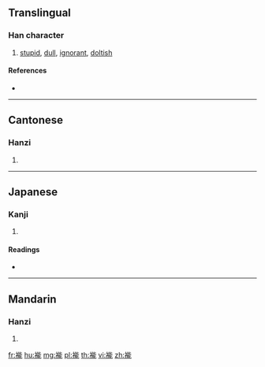 {{character info/new}}
==Translingual==

===Han character===
{{Han char|rn=145|rad=衣|as=10|sn=16|four=31211|canj=LIBP}}

# [[stupid]], [[dull]], [[ignorant]], [[doltish]]

====References====
* {{Han ref|kx=1122.170|dkj=34498|dj=1590.100|hdz=53109.030|uh=8926|ud=35110|bh=EB71|bd=60273}}

----

==Cantonese==

===Hanzi===
{{yue-hanzi|jyut=|y=le5}}

# {{defn|lang=yue|sort=衣10}}

----

==Japanese==

===Kanji===
{{ja-kanji|grade=|rs=衣10}}

# {{defn|lang=ja|sort=衣10}}

====Readings====
* {{ja-readings|on=[[だい]] (dai), [[ない]] (nai)|kun=[[ひがさ]] (higasa)|nanori=}}

----

==Mandarin==

===Hanzi===
{{cmn-hanzi|pin=[[nài]] ([[nai4]]), [[tuì]] ([[tui4]])|wg=nai<sup>4</sup>, t'ui<sup>4</sup>}}

# {{defn|lang=cmn|sort=衣10}}

[[fr:褦]]
[[hu:褦]]
[[mg:褦]]
[[pl:褦]]
[[th:褦]]
[[vi:褦]]
[[zh:褦]]